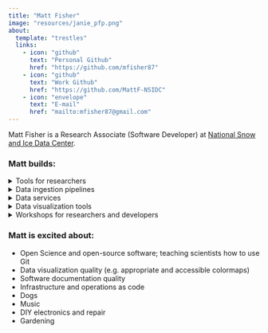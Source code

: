 ```yaml
---
title: "Matt Fisher"
image: "resources/janie_pfp.png"
about:
  template: "trestles"
  links:
    - icon: "github"
      text: "Personal Github"
      href: "https://github.com/mfisher87"
    - icon: "github"
      text: "Work Github"
      href: "https://github.com/MattF-NSIDC"
    - icon: "envelope"
      text: "E-mail"
      href: "mailto:mfisher87@gmail.com"
---
```


Matt Fisher is a Research Associate (Software Developer) at [National Snow and
Ice Data Center](https://nsidc.org).

### Matt builds:

<details>
<summary>Tools for researchers</summary>
* QGreenland ([site](https://qgreenland.org), [source](https://github.com/nsidc/qgreenland))
</details>

<details>
<summary>Data ingestion pipelines</summary>
* [Sea Ice Index](https://nsidc.org/data/g02135/versions/3)
* [Images of Antarctic Ice Shelves](https://nsidc.org/data/nsidc-0102/versions/2)
</details>

<details>
<summary>Data services</summary>
* NSIDC Access Tool ([example](https://nsidc.org/data/data-access-tool/MOD10A1/versions/61), [guide](https://nsidc.org/data/data-access-tool))
* [NSIDC Map Services](https://nsidc.org/data/user-resources/help-center/guide-nsidc-data-map-services-api)
* [AρρEEARS](https://appeears.earthdatacloud.nasa.gov/) back-end for NSIDC data
* [Sea Ice Service](https://nsidc.org/api/seaiceservice)
</details>

<details>
<summary>Data visualization tools</summary>
* Snow Today ([site](https://nsidc.org/snow-today/snow-viewer), [source](https://github.com/nsidc/snow-today-webapp))
* Arctic Rain on Snow Study Interactive Map ([site](https://nsidc.org/rain-on-snow), [source](https://github.com/nsidc/aross-map))
* [ChArctic](https://nsidc.org/arcticseaicenews/charctic-interactive-sea-ice-graph/)
* Imagery for [Sea Ice Outlook](https://www.arcus.org/sipn/sea-ice-outlook/2022)
</details>

<details>
<summary>Workshops for researchers and developers</summary>
* [QGreenland researcher workshop](https://github.com/nsidc/qgreenland-2023-researcher-workshop/)
* QGreenland developer workshop (coming 2024?)
</details>


### Matt is excited about:

* Open Science and open-source software; teaching scientists how to use Git
* Data visualization quality (e.g. appropriate and accessible colormaps)
* Software documentation quality
* Infrastructure and operations as code
* Dogs
* Music
* DIY electronics and repair
* Gardening
